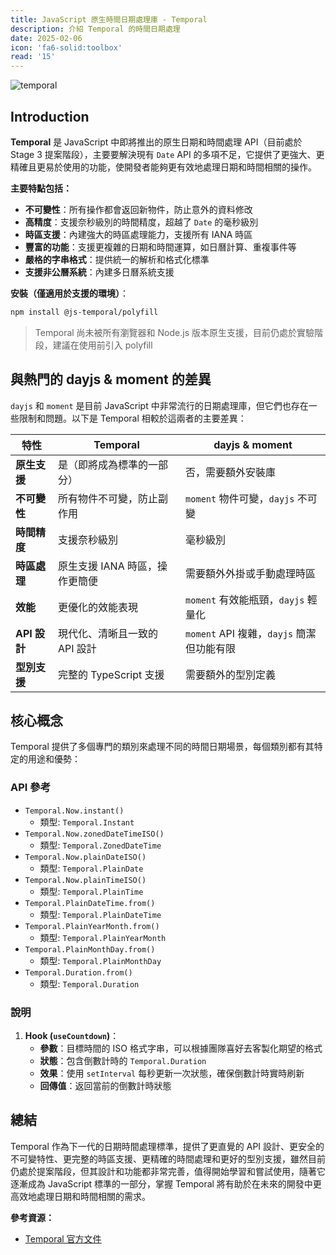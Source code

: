 ```yaml
---
title: JavaScript 原生時間日期處理庫 - Temporal
description: 介紹 Temporal 的時間日期處理
date: 2025-02-06
icon: 'fa6-solid:toolbox'
read: '15'
---
```


![temporal](https://developer.mozilla.org/en-US/blog/javascript-temporal-is-coming/featured.png)

## Introduction

**Temporal** 是 JavaScript 中即將推出的原生日期和時間處理 API（目前處於 Stage 3 提案階段），主要要解決現有 `Date` API 的多項不足，它提供了更強大、更精確且更易於使用的功能，使開發者能夠更有效地處理日期和時間相關的操作。

**主要特點包括：**

- **不可變性**：所有操作都會返回新物件，防止意外的資料修改
- **高精度**：支援奈秒級別的時間精度，超越了 `Date` 的毫秒級別
- **時區支援**：內建強大的時區處理能力，支援所有 IANA 時區
- **豐富的功能**：支援更複雜的日期和時間運算，如日曆計算、重複事件等
- **嚴格的字串格式**：提供統一的解析和格式化標準
- **支援非公曆系統**：內建多日曆系統支援

**安裝（僅適用於支援的環境）**：

```bash
npm install @js-temporal/polyfill
```

> Temporal 尚未被所有瀏覽器和 Node.js 版本原生支援，目前仍處於實驗階段，建議在使用前引入 polyfill


## 與熱門的 dayjs & moment 的差異

`dayjs` 和 `moment` 是目前 JavaScript 中非常流行的日期處理庫，但它們也存在一些限制和問題。以下是 Temporal 相較於這兩者的主要差異：

| 特性            | Temporal                            | dayjs & moment                     |
|-----------------|-------------------------------------|------------------------------------|
| **原生支援**    | 是（即將成為標準的一部分）              | 否，需要額外安裝庫                    |
| **不可變性**    | 所有物件不可變，防止副作用               | `moment` 物件可變，`dayjs` 不可變   |
| **時間精度**    | 支援奈秒級別                           | 毫秒級別                             |
| **時區處理**    | 原生支援 IANA 時區，操作更簡便            | 需要額外外掛或手動處理時區           |
| **效能**        | 更優化的效能表現                         | `moment` 有效能瓶頸，`dayjs` 輕量化 |
| **API 設計**     | 現代化、清晰且一致的 API 設計             | `moment` API 複雜，`dayjs` 簡潔但功能有限 |
| **型別支援**    | 完整的 TypeScript 支援                   | 需要額外的型別定義                    |

## 核心概念

Temporal 提供了多個專門的類別來處理不同的時間日期場景，每個類別都有其特定的用途和優勢：

### API 參考

- `Temporal.Now.instant()`
  - 類型: `Temporal.Instant`
- `Temporal.Now.zonedDateTimeISO()`
  - 類型: `Temporal.ZonedDateTime`
- `Temporal.Now.plainDateISO()`
  - 類型: `Temporal.PlainDate`
- `Temporal.Now.plainTimeISO()`
  - 類型: `Temporal.PlainTime`
- `Temporal.PlainDateTime.from()`
  - 類型: `Temporal.PlainDateTime`
- `Temporal.PlainYearMonth.from()`
  - 類型: `Temporal.PlainYearMonth`
- `Temporal.PlainMonthDay.from()`
  - 類型: `Temporal.PlainMonthDay`
- `Temporal.Duration.from()`
  - 類型: `Temporal.Duration`

### 說明

1. **Hook (`useCountdown`)**：
    - **參數**：目標時間的 ISO 格式字串，可以根據團隊喜好去客製化期望的格式
    - **狀態**：包含倒數計時的 `Temporal.Duration`
    - **效果**：使用 `setInterval` 每秒更新一次狀態，確保倒數計時實時刷新
    - **回傳值**：返回當前的倒數計時狀態

## 總結

Temporal 作為下一代的日期時間處理標準，提供了更直覺的 API 設計、更安全的不可變特性、更完整的時區支援、更精確的時間處理和更好的型別支援，雖然目前仍處於提案階段，但其設計和功能都非常完善，值得開始學習和嘗試使用，隨著它逐漸成為 JavaScript 標準的一部分，掌握 Temporal 將有助於在未來的開發中更高效地處理日期和時間相關的需求。

**參考資源：**
- [Temporal 官方文件](https://tc39.es/proposal-temporal/docs/)
